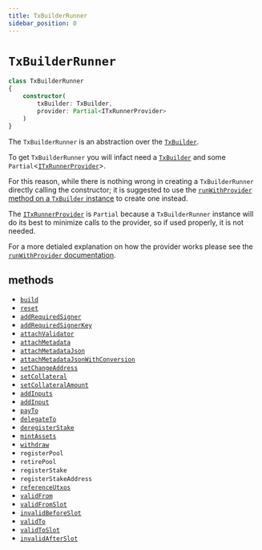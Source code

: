 ```yaml
---
title: TxBuilderRunner
sidebar_position: 0
---
```


# `TxBuilderRunner`

```ts
class TxBuilderRunner
{
    constructor(
        txBuilder: TxBuilder,
        provider: Partial<ITxRunnerProvider>
    )
}
```

The `TxBuilderRunner` is an abstraction over the [`TxBuilder`](../TxBuilder%20API/TxBuilder).

To get `TxBuilderRunner` you will infact need a [`TxBuilder`](../TxBuilder%20API/TxBuilder)
and some `Partial`\<[`ITxRunnerProvider`](../TxBuilderRunner%20API/IProvider#itxrunnerprovider)\>.

For this reason, while there is nothing wrong in creating a `TxBuilderRunner`
directly calling the constructor;
it is suggested to use the [`runWithProvider` method on a `TxBuilder` instance](../TxBuilder%20API/runWithProvider)
to create one instead.

The [`ITxRunnerProvider`](../TxBuilderRunner%20API/IProvider#itxrunnerprovider) is `Partial` because
a `TxBuilderRunner` instance will do its best to minimize calls to the provider, so if used properly, it is not needed.

For a more detialed explanation on how the provider works
please see the [`runWithProvider` documentation](../TxBuilder%20API/runWithProvider).


## methods

- [`build`](./build)
- [`reset`](./reset)
- [`addRequiredSigner`](./addRequiredSigner)
- [`addRequiredSignerKey`](./addRequiredSignerKey)
- [`attachValidator`](./attachValidator)
- [`attachMetadata`](./attachMetadata)
- [`attachMetadataJson`](./attachMetadataJson)
- [`attachMetadataJsonWithConversion`](./attachMetadataJsonWithConversion)
- [`setChangeAddress`](./setChangeAddress)
- [`setCollateral`](./setCollateral)
- [`setCollateralAmount`](./setCollateralAmount)
- [`addInputs`](./addInputs)
- [`addInput`](./addInput)
- [`payTo`](./payTo)
- [`delegateTo`](./delegateTo)
- [`deregisterStake`](./deregisterStake)
- [`mintAssets`](./mintAssets)
- [`withdraw`](./withdraw)
- `registerPool`
- `retirePool`
- `registerStake`
- `registerStakeAddress`
- [`referenceUtxos`](./referenceUtxos)
- [`validFrom`](./validFrom)
- [`validFromSlot`](./validFromSlot)
- [`invalidBeforeSlot`](./invalidBeforeSlot)
- [`validTo`](./validTo)
- [`validToSlot`](./validToSlot)
- [`invalidAfterSlot`](./invalidAfterSlot)